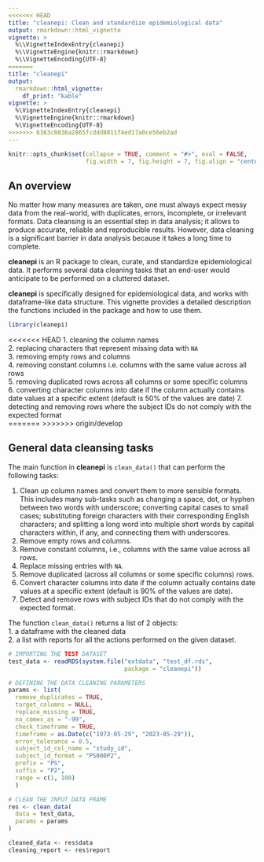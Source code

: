 ```yaml
---
<<<<<<< HEAD
title: "cleanepi: Clean and standardize epidemiological data" 
output: rmarkdown::html_vignette
vignette: > 
  %\\VignetteIndexEntry{cleanepi} 
  %\\VignetteEngine{knitr::rmarkdown} 
  %\\VignetteEncoding{UTF-8} 
=======
title: "cleanepi"
output: 
  rmarkdown::html_vignette:
    df_print: "kable"
vignette: >
  %\VignetteIndexEntry{cleanepi}
  %\VignetteEngine{knitr::rmarkdown}
  %\VignetteEncoding{UTF-8}
>>>>>>> 6163c8836a2865fcddd8811f4ed17a0ce56eb2ad
---
```


```r
knitr::opts_chunk$set(collapse = TRUE, comment = "#>", eval = FALSE,
                      fig.width = 7, fig.height = 7, fig.align = "center")
```


## An overview



No matter how many measures are taken, one must always expect  messy data from the real-world, with duplicates, errors, incomplete,  or  irrelevant formats. Data cleansing is an essential step in data analysis;  it allows to produce accurate, reliable and reproducible results. However, data cleaning is a significant barrier in data analysis because it takes a long time to complete. 

**cleanepi** is an R package to clean, curate, and standardize epidemiological data. It performs several data cleaning tasks that an end-user would anticipate to be performed on a cluttered dataset. 

**cleanepi** is specifically designed for epidemiological data, and works with dataframe-like data structure. This vignette provides a detailed description the  functions included in the package and how to use them. 

```r
library(cleanepi)
```


<<<<<<< HEAD
1. cleaning the column names     
2. replacing characters that represent missing data with `NA`   
3. removing empty rows and columns    
4. removing constant columns i.e. columns with the same value across all rows   
5. removing duplicated rows across all columns or some specific columns    
6. converting character columns into date if the column actually contains date values at a specific extent (default is 50% of the values are date)
7. detecting and removing rows where the subject IDs do not comply with the expected format       
=======
>>>>>>> origin/develop



## General data cleansing tasks

The main function in **cleanepi** is `clean_data()` that can perform the following tasks:

1.  Clean up column names and convert them to more sensible formats. This includes many sub-tasks such as changing a space, dot, or hyphen between two words with underscore; converting capital cases to small cases; substituting foreign characters with their corresponding English characters; and splitting a long word into multiple short words by capital characters within, if any, and connecting them with underscores.
2. Remove  empty rows and columns.
3. Remove constant columns, i.e., columns with the same value across all rows.
4. Replace missing entries with `NA`.
5.  Remove duplicated (across all columns or some specific columns) rows.
6.  Convert character columns into date if the column actually contains date values at a specific extent (default is 90% of the values are date).
7.  Detect and remove rows with subject IDs that do not comply with the expected format.

The function `clean_data()` returns a list of 2 objects:\
1. a dataframe with the cleaned data\
2. a list with  reports for all the actions  performed on the given dataset.


```r
# IMPORTING THE TEST DATASET
test_data <- readRDS(system.file("extdata", "test_df.rds",
                                 package = "cleanepi"))

# DEFINING THE DATA CLEANING PARAMETERS
params <- list(
  remove_duplicates = TRUE,
  target_columns = NULL,
  replace_missing = TRUE,
  na_comes_as = "-99",
  check_timeframe = TRUE,
  timeframe = as.Date(c("1973-05-29", "2023-05-29")),
  error_tolerance = 0.5,
  subject_id_col_name = "study_id",
  subject_id_format = "PS000P2",
  prefix = "PS",
  suffix = "P2",
  range = c(1, 100)
  )

# CLEAN THE INPUT DATA FRAME
res <- clean_data(
  data = test_data,
  params = params
)

cleaned_data <- res$data
cleaning_report <- res$report
```
